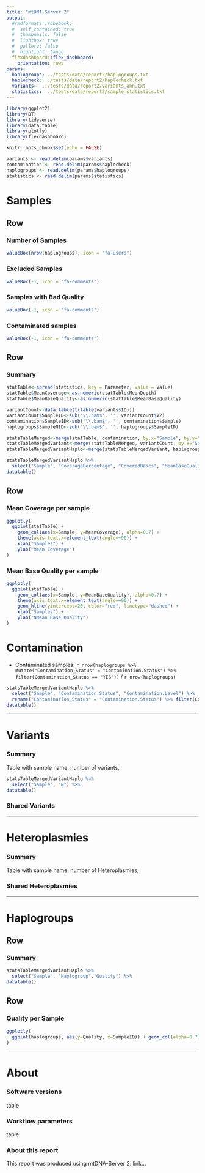 ```yaml
---
title: "mtDNA-Server 2"
output:
  #rmdformats::robobook:
  #  self_contained: true
  #  thumbnails: false
  #  lightbox: true
  #  gallery: false
  #  highlight: tango
  flexdashboard::flex_dashboard:
    orientation: rows
params:
  haplogroups: ../tests/data/report2/haplogroups.txt
  haplocheck: ../tests/data/report2/haplocheck.txt
  variants:  ../tests/data/report2/variants_ann.txt
  statistics:  ../tests/data/report2/sample_statistics.txt
---
```


```r
library(ggplot2)
library(DT)
library(tidyverse)
library(data.table)
library(plotly)
library(flexdashboard)

knitr::opts_chunk$set(echo = FALSE)
```

```r

variants <- read.delim(params$variants)
contamination <- read.delim(params$haplocheck)
haplogroups <- read.delim(params$haplogroups)
statistics <- read.delim(params$statistics)
```


# Samples

Row
-----------------------------------------------------------------------

### Number of Samples

```r
valueBox(nrow(haplogroups), icon = "fa-users")
```

### Excluded Samples

```r
valueBox(-1, icon = "fa-comments")
```

### Samples with Bad Quality

```r
valueBox(-1, icon = "fa-comments")
```


### Contaminated samples

```r
valueBox(-1, icon = "fa-comments")
```



Row
-------------------------------------
    
    
### Summary

```r

statTable<-spread(statistics, key = Parameter, value = Value)
statTable$MeanCoverage<-as.numeric(statTable$MeanDepth)
statTable$MeanBaseQuality<-as.numeric(statTable$MeanBaseQuality)

variantCount<-data.table(t(table(variants$ID)))
variantCount$SampleID<-sub('\\.bam$', '', variantCount$V2)
contamination$SampleID<-sub('\\.bam$', '', contamination$Sample) 
haplogroups$SampleNID<-sub('\\.bam$', '', haplogroups$SampleID) 

statsTableMerged<-merge(statTable, contamination, by.x="Sample", by.y="SampleID")
statsTableMergedVariant<-merge(statsTableMerged, variantCount, by.x="Sample", by.y="SampleID")
statsTableMergedVariantHaplo<-merge(statsTableMergedVariant, haplogroups, by.x="Sample", by.y="SampleNID")

statsTableMergedVariantHaplo %>%
  select("Sample", "CoveragePercentage", "CoveredBases", "MeanBaseQuality", "MeanDepth", "MeanMapQuality") %>%
datatable()
```

Row
-------------------------------------
    

### Mean Coverage per sample

```r
ggplotly(
  ggplot(statTable) +
    geom_col(aes(x=Sample, y=MeanCoverage), alpha=0.7) +
    theme(axis.text.x=element_text(angle=+90)) + 
    xlab("Samples") +
    ylab("Mean Coverage")
)
```

### Mean Base Quality per sample

```r
ggplotly(
  ggplot(statTable) +
    geom_col(aes(x=Sample, y=MeanBaseQuality), alpha=0.7) +
    theme(axis.text.x=element_text(angle=+90)) + 
    geom_hline(yintercept=20, color="red", linetype="dashed") +
    xlab("Samples") +
    ylab("NMean Base Quality")
)
```



# Contamination

- Contaminated samples: `r nrow(haplogroups %>% mutate("Contamination_Status" = "Contamination.Status") %>% filter(Contamination_Status == "YES"))` / `r nrow(haplogroups)`

```r
statsTableMergedVariantHaplo %>%
  select("Sample", "Contamination.Status", "Contamination.Level") %>%
  rename("Contamination_Status" = "Contamination.Status") %>% filter(Contamination_Status == "YES") %>%
datatable()
```

---

# Variants


### Summary

Table with sample name, number of variants,

```r
statsTableMergedVariantHaplo %>%
  select("Sample", "N") %>%
datatable()
```

### Shared Variants


---

# Heteroplasmies


### Summary

Table with sample name, number of Heteroplasmies,

### Shared Heteroplasmies

---


# Haplogroups


Row
-------------------------------------

### Summary

```r
statsTableMergedVariantHaplo %>%
  select("Sample", "Haplogroup","Quality") %>%
datatable()
```

Row
-------------------------------------

### Quality per Sample

```r
ggplotly(
  ggplot(haplogroups, aes(y=Quality, x=SampleID)) + geom_col(alpha=0.7)   + geom_hline(yintercept=0.90, color="green", linetype="dashed") + geom_hline(yintercept=0.80, color="orange", linetype="dashed") + geom_hline(yintercept=0.70, color="red", linetype="dashed") + theme_minimal() + theme(axis.text.x=element_text(angle=+90))
)
```



---

# About

### Software versions

table

### Workflow parameters

table

### About this report

This report was produced using mtDNA-Server 2. link...